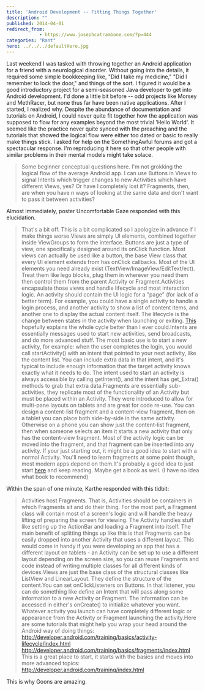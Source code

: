 ```yaml
---
title: 'Android Development -- Fitting Things Together'
description: ""
published: 2014-04-01
redirect_from: 
            - https://www.josephcatrambone.com/?p=444
categories: "Rant"
hero: ../../../defaultHero.jpg
---
```

Last weekend I was tasked with throwing together an Android application for a friend with a neurological disorder. Without going into the details, it required some simple bookkeeping like, "Did I take my medicine," "Did I remember to lock the door," and things of the sort. I figured it would be a good introductory project for a semi-seasoned Java developer to get into Android development. I'd done a little bit before -- odd projects like Morsey and MethRacer, but none thus far have been native applications. After I started, I realized why. Despite the abundance of documentation and tutorials on Android, I could never quite fit together how the application was supposed to flow for any examples beyond the most trivial 'Hello World'. It seemed like the practice never quite synced with the preaching and the tutorials that showed the logical flow were either too dated or basic to really make things stick. I asked for help on the SomethingAwful forums and got a spectacular response. I'm reproducing it here so that other people with similar problems in their mental models might take solace.

> Some beginner conceptual questions here. I'm not grokking the logical flow of the average Android app. I can use Buttons in Views to signal Intents which trigger changes to new Activities which have different Views, yes? Or have I completely lost it? Fragments, then, are when you have n ways of looking at the same data and don't want to pass it between activities?

Almost immediately, poster Uncomfortable Gaze responded with this elucidation.

> That's a bit off. This is a bit complicated so I apologize in advance if I make things worse.Views are simply UI elements, combined together inside ViewGroups to form the interface. Buttons are just a type of view, one specifically designed around its onClick function. Most views can actually be used like a button, the base View class that every UI element extends from has onClick callbacks. Most of the UI elements you need already exist (TextView/ImageView/EditText/ect). Treat them like lego blocks, plug them in wherever you need them then control them from the parent Activity or Fragment.Activities encapsulate those views and handle lifecycle and most interaction logic. An activity should contain the UI logic for a "page" (for lack of a better term). For example, you could have a single activity to handle a login process, and another activity to show a list of content items, and another one to display the actual content itself. The lifecycle is the change between states in the activity when launching or exiting. [This](http://developer.android.com/training/basics/activity-lifecycle/starting.html) hopefully explains the whole cycle better than I ever could.Intents are essentially messages used to start new activities, send broadcasts, and do more advanced stuff. The most basic use is to start a new activity, for example: when the user completes the login, you would call startActivity() with an intent that pointed to your next activity, like the content list. You can include extra data in that intent, and it's typical to include enough information that the target activity knows exactly what it needs to do. The intent used to start an activity is always accessible by calling getIntent(), and the intent has get_Extra() methods to grab that extra data.Fragments are essentially sub-activities, they replicate most of the functionality of an Activity but must be placed within an Activity. They were introduced to allow for multi-pane layouts on tablets and are great for code re-use. You can design a content-list fragment and a content-view fragment, then on a tablet you can place both side-by-side in the same activity. Otherwise on a phone you can show just the content-list fragment, then when someone selects an item it starts a new activity that only has the content-view fragment. Most of the activity logic can be moved into the fragment, and that fragment can be inserted into any activity. If your just starting out, it might be a good idea to start with a normal Activity. You'll need to learn fragments at some point though, most modern apps depend on them.It's probably a good idea to just start [here](http://developer.android.com/training/basics/activity-lifecycle/index.html) and keep reading. Maybe get a book as well. (I have no idea what book to recommend)

Within the span of one minute, Karthe responded with this tidbit:

> Activities host Fragments. That is, Activities should be containers in which Fragments sit and do their thing. For the most part, a Fragment class will contain most of a screen's logic and will handle the heavy lifting of preparing the screen for viewing. The Activity handles stuff like setting up the ActionBar and loading a Fragment into itself. The main benefit of splitting things up like this is that Fragments can be easily dropped into another Activity that uses a different layout. This would come in handy if you were developing an app that has a different layout on tablets - an Activity can be set up to use a different layout depending on the screen size, so you can reuse Fragments and code instead of writing multiple classes for all different kinds of devices.Views are just the base class of the structural classes like ListView and LinearLayout. They define the structure of the content.You can set onClickListeners on Buttons. In that listener, you can do something like define an Intent that will pass along some information to a new Activity or Fragment. The information can be accessed in either's onCreate() to initialize whatever you want. Whatever activity you launch can have completely different logic or appearance from the Activity or Fragment launching the activity.Here are some tutorials that might help you wrap your head around the Android way of doing things: <http://developer.android.com/training/basics/activity-lifecycle/index.html> <http://developer.android.com/training/basics/fragments/index.html> This is a great place to start, it starts with the basics and moves into more advanced topics: <http://developer.android.com/training/index.html>

This is why Goons are amazing.
